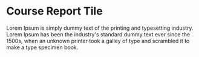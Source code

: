 

<Meta title="Reviews" />

# Course Report Tile


<Canvas>
  <Story name="Course Report Tile">
    <CourseReportTile 
      reviewTitle="reviewTitle" 
      reviewedAt="reviewedAt"
      alumniName="alumniName"
      alumniTitle="alumniTitle"
      verified="true"
      overallScore="5"
      instructorScore="5"
      curriculumScore="5"
      jobAssistanceScore="5"
      reviewUrl="reviewUrl"
    >
    Lorem Ipsum is simply dummy text of the printing and typesetting industry. Lorem Ipsum has been the industry's standard dummy text ever since the 1500s, when an unknown printer took a galley of type and scrambled it to make a type specimen book.
    </CourseReportTile>
  </Story>
</Canvas>
